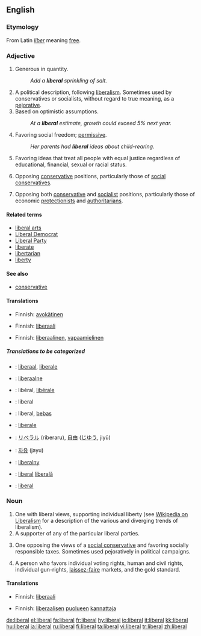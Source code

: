 {{see|Liberal}}
==English==

===Etymology===
From Latin ''[[liber]]'' meaning [[free]].

===Adjective===
{{en-adj}}

# Generous in quantity.
#: ''Add a '''liberal''' sprinkling of salt.''
# A political description, following [[liberalism]]. Sometimes used by conservatives or socialists, without regard to true meaning, as a [[pejorative]].
# Based on optimistic assumptions.
#: ''At a '''liberal''' estimate, growth could exceed 5% next year.''
# Favoring social freedom; [[permissive]].
#: ''Her parents had '''liberal''' ideas about child-rearing.''
# Favoring ideas that treat all people with equal justice regardless of educational, financial, sexual or racial status. 
# {{US}} Opposing [[conservative]] positions, particularly those of [[social conservative]]s.
# {{UK}} Opposing both [[conservative]] and [[socialist]] positions, particularly those of economic [[protectionist]]s and [[authoritarian]]s.

====Related terms====
*[[liberal arts]]
*[[Liberal Democrat]]
*[[Liberal Party]]
*[[liberate]]
*[[libertarian]]
*[[liberty]]

====See also====
*[[conservative]]

====Translations====
{{trans-top|Generous in quantity}}
*Finnish: [[avokätinen]]
{{trans-mid}}
{{trans-bottom}}

{{trans-top|A political description, following liberalism, sometimes used without regard to true meaning, as a pejorative}}
*Finnish: [[liberaali]]
{{trans-mid}}
{{trans-bottom}}

{{trans-top|Based on optimistic assumptions}}
{{trans-mid}}
{{trans-bottom}}

{{trans-top|Favoring social freedom; permissive}}
*Finnish: [[liberaalinen]], [[vapaamielinen]]
{{trans-mid}}
{{trans-bottom}}

{{trans-top|Favoring ideas that treat all people with equal justice regardless of educational, financial, sexual or racial status}}
{{trans-mid}}
{{trans-bottom}}

{{trans-top|Opposing conservative positions, particularly those of social conservatives}}
{{trans-mid}}
{{trans-bottom}}

{{trans-top|Opposing both conservative and socialist positions, particularly those of economic protectionists and authoritarians}}
{{trans-mid}}
{{trans-bottom}}

=====Translations to be categorized=====
{{checktrans}}
{{top}}
*{{ttbc|Dutch}}: [[liberaal]], [[liberale]]
*{{ttbc|Estonian}}: [[liberaalne]]
*{{ttbc|French}}: libéral, [[libérale]]
*{{ttbc|German}}: liberal
*{{ttbc|Indonesian}}: liberal, [[bebas]]
*{{ttbc|Italian}}: [[liberale]]
{{mid}}
*{{ttbc|Japanese}}: [[リベラル]] (riberaru), [[自由]] ([[じゆう]], jiyū)
*{{ttbc|Korean}}: [[자유]] (jayu)
*{{ttbc|Polish}}: [[liberalny]]
*{{ttbc|Romanian}}: [[liberal]] {{m}} [[liberală]] {{f}}
*{{ttbc|Spanish}}: [[liberal#Spanish|liberal]]
{{bottom}}

===Noun===
{{en-noun}}

# One with liberal views, supporting individual liberty (see [[w:liberalism|Wikipedia on Liberalism]] for a description of the various and diverging trends of liberalism).
# A supporter of any of the particular liberal parties.
# {{US}} One opposing the views of a [[social conservative]] and favoring socially responsible taxes.  Sometimes used pejoratively in political campaigns.
# {{italbrac|US|Also 'classical liberal', akin to [[libertarian]]}} A person who favors individual voting rights, human and civil rights, individual gun-rights, [[laissez-faire]] markets, and the gold standard.

====Translations====
{{trans-top|One with liberal views, supporting individual liberty}}
*Finnish: [[liberaali]]
{{trans-mid}}
{{trans-bottom}}

{{trans-top|A supporter of any of the particular liberal parties}}
*Finnish: [[liberaalinen|liberaalisen]] [[puolue|puolueen]] [[kannattaja]]
{{trans-mid}}
{{trans-bottom}}

{{trans-top|One opposing the views of a social conservative and favoring socially responsible taxes}}
{{trans-mid}}
{{trans-bottom}}

{{trans-top|A person who favors individual voting rights, human and civil rights, individual gun-rights, laissez-faire markets, and the gold standard}}
{{trans-mid}}
{{trans-bottom}}

[[de:liberal]]
[[el:liberal]]
[[fa:liberal]]
[[fr:liberal]]
[[hy:liberal]]
[[io:liberal]]
[[it:liberal]]
[[kk:liberal]]
[[hu:liberal]]
[[ja:liberal]]
[[ru:liberal]]
[[fi:liberal]]
[[ta:liberal]]
[[vi:liberal]]
[[tr:liberal]]
[[zh:liberal]]